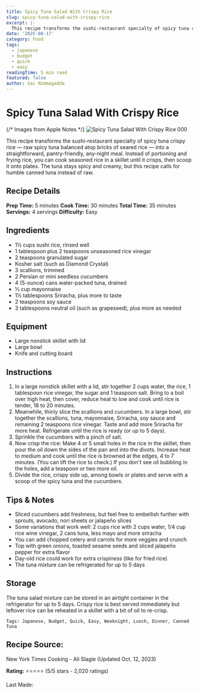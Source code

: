 ```yaml
---
title: Spicy Tuna Salad With Crispy Rice
slug: spicy-tuna-salad-with-crispy-rice
excerpt: |-
  This recipe transforms the sushi-restaurant specialty of spicy tuna crispy rice into a straightforward, pantry-friendly, any-night meal.
date: '2025-08-17'
category: Food
tags:
  - japanese
  - budget
  - quick
  - easy
readingTime: 5 min read
featured: false
author: Sai Nimmagadda
---
```

# Spicy Tuna Salad With Crispy Rice

{/* Images from Apple Notes */}
![Spicy Tuna Salad With Crispy Rice 000](/images/articles/spicy-tuna-salad-with-crispy-rice-000.jpg)


This recipe transforms the sushi-restaurant specialty of spicy tuna crispy rice — raw spicy tuna balanced atop bricks of seared rice — into a straightforward, pantry-friendly, any-night meal. Instead of portioning and frying rice, you can cook seasoned rice in a skillet until it crisps, then scoop it onto plates. The tuna stays spicy and creamy, but this recipe calls for humble canned tuna instead of raw.

## Recipe Details

**Prep Time:** 5 minutes **Cook Time:** 30 minutes **Total Time:** 35 minutes **Servings:** 4 servings **Difficulty:** Easy

## Ingredients

- 1½ cups sushi rice, rinsed well
- 1 tablespoon plus 2 teaspoons unseasoned rice vinegar
- 2 teaspoons granulated sugar
- Kosher salt (such as Diamond Crystal)
- 3 scallions, trimmed
- 2 Persian or mini seedless cucumbers
- 4 (5-ounce) cans water-packed tuna, drained
- ⅓ cup mayonnaise
- 1½ tablespoons Sriracha, plus more to taste
- 2 teaspoons soy sauce
- 3 tablespoons neutral oil (such as grapeseed), plus more as needed

## Equipment

- Large nonstick skillet with lid
- Large bowl
- Knife and cutting board

## Instructions

1. In a large nonstick skillet with a lid, stir together 2 cups water, the rice, 1 tablespoon rice vinegar, the sugar and 1 teaspoon salt. Bring to a boil over high heat, then cover, reduce heat to low and cook until rice is tender, 18 to 20 minutes.
2. Meanwhile, thinly slice the scallions and cucumbers. In a large bowl, stir together the scallions, tuna, mayonnaise, Sriracha, soy sauce and remaining 2 teaspoons rice vinegar. Taste and add more Sriracha for more heat. Refrigerate until the rice is ready (or up to 5 days).
3. Sprinkle the cucumbers with a pinch of salt.
4. Now crisp the rice: Make 4 or 5 small holes in the rice in the skillet, then pour the oil down the sides of the pan and into the divots. Increase heat to medium and cook until the rice is browned at the edges, 4 to 7 minutes. (You can lift the rice to check.) If you don't see oil bubbling in the holes, add a teaspoon or two more oil.
5. Divide the rice, crispy side up, among bowls or plates and serve with a scoop of the spicy tuna and the cucumbers.

## Tips & Notes

- Sliced cucumbers add freshness, but feel free to embellish further with sprouts, avocado, nori sheets or jalapeño slices
- Some variations that work well: 2 cups rice with 2 cups water, 1/4 cup rice wine vinegar, 2 cans tuna, less mayo and more sriracha
- You can add chopped celery and carrots for more veggies and crunch
- Top with green onions, toasted sesame seeds and sliced jalapeño pepper for extra flavor
- Day-old rice could work for extra crispiness (like for fried rice)
- The tuna mixture can be refrigerated for up to 5 days

## Storage

The tuna salad mixture can be stored in an airtight container in the refrigerator for up to 5 days. Crispy rice is best served immediately but leftover rice can be reheated in a skillet with a bit of oil to re-crisp.

```
Tags: Japanese, Budget, Quick, Easy, Weeknight, Lunch, Dinner, Canned Tuna
```

## Recipe Source:

New York Times Cooking - Ali Slagle (Updated Oct. 12, 2023)

**Rating:** ⭐⭐⭐⭐⭐ (5/5 stars - 2,020 ratings)

Last Made:
